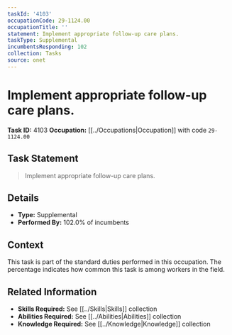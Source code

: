 ```yaml
---
taskId: '4103'
occupationCode: 29-1124.00
occupationTitle: ''
statement: Implement appropriate follow-up care plans.
taskType: Supplemental
incumbentsResponding: 102
collection: Tasks
source: onet
---
```

# Implement appropriate follow-up care plans.

**Task ID:** 4103
**Occupation:** [[../Occupations|Occupation]] with code `29-1124.00`

## Task Statement

> Implement appropriate follow-up care plans.

## Details

- **Type:** Supplemental
- **Performed By:** 102.0% of incumbents

## Context

This task is part of the standard duties performed in this occupation. The percentage indicates how common this task is among workers in the field.

## Related Information

- **Skills Required:** See [[../Skills|Skills]] collection
- **Abilities Required:** See [[../Abilities|Abilities]] collection
- **Knowledge Required:** See [[../Knowledge|Knowledge]] collection
